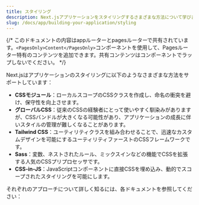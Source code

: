 ```yaml
---
title: スタイリング
description: Next.jsアプリケーションをスタイリングするさまざまな方法について学びましょう。
slug: /docs/app/building-your-application/styling
---
```


{/* このドキュメントの内容はappルーターとpagesルーターで共有されています。`<PagesOnly>Content</PagesOnly>`コンポーネントを使用して、Pagesルーター特有のコンテンツを追加できます。共有コンテンツはコンポーネントでラップしないでください。 */}

Next.jsはアプリケーションのスタイリングに以下のようなさまざまな方法をサポートしています：

- **CSSモジュール**：ローカルスコープのCSSクラスを作成し、命名の衝突を避け、保守性を向上させます。
- **グローバルCSS**：従来のCSSの経験者にとって使いやすく馴染みがありますが、CSSバンドルが大きくなる可能性があり、アプリケーションの成長に伴いスタイルの管理が難しくなることがあります。
- **Tailwind CSS**：ユーティリティクラスを組み合わせることで、迅速なカスタムデザインを可能にするユーティリティファーストのCSSフレームワークです。
- **Sass**：変数、ネストされたルール、ミックスインなどの機能でCSSを拡張する人気のCSSプリプロセッサです。
- **CSS-in-JS**：JavaScriptコンポーネントに直接CSSを埋め込み、動的でスコープされたスタイリングを可能にします。

それぞれのアプローチについて詳しく知るには、各ドキュメントを参照してください：
